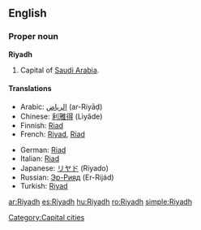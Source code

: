 ==English==

===Proper noun===
'''Riyadh'''

# Capital of [[Saudi Arabia]].

====Translations====
{{trans-top|capital of Saudi Arabia}}
* Arabic: [[الرياض]] (ar-Riyāḍ)
* Chinese: [[利雅得]] (Lìyǎde)
* Finnish: [[Riad]]
* French: [[Riyad]], [[Riad]]
{{trans-mid}}
* German: [[Riad]] {{n}}
* Italian: [[Riad]] {{f}}
* Japanese: [[リヤド]] (Riyado)
* Russian: [[Эр-Рияд]] (Er-Rijád) {{m}}
* Turkish: [[Riyad]]
{{trans-bottom}}

[[Category:Capital cities]]

[[ar:Riyadh]]
[[es:Riyadh]]
[[hu:Riyadh]]
[[ro:Riyadh]]
[[simple:Riyadh]]